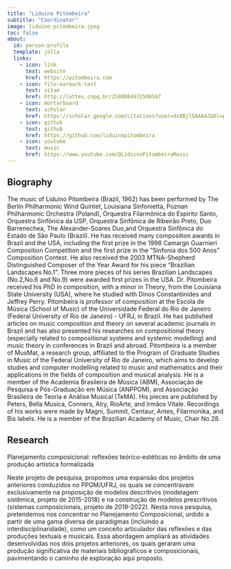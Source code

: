 ```yaml
---
title: "Liduino Pitombeira"
subtitle: "Coordinator"
image: liduino-pitombeira.jpeg
toc: false
about:
  id: person-profile
  template: jolla
  links:
    - icon: link
      text: website
      href: https://pitombeira.com
    - icon: file-earmark-text
      text: vitae
      href: http://lattes.cnpq.br/2580064972508587
    - icon: mortarboard
      text: scholar
      href: https://scholar.google.com/citations?user=dx8BjlQAAAAJ&hl=pt-BR
    - icon: github
      text: github
      href: https://github.com/liduinopitombeira
    - icon: youtube
      text: music
      href: https://www.youtube.com/@LiduinoPitombeiraMusic
---
```


:::{#person-profile}
:::

## Biography
The music of Liduino Pitombeira (Brazil, 1962) has been performed by The Berlin Philharmonic Wind Quintet, Louisiana Sinfonietta, Poznan Philharmonic Orchestra (Poland), Orquestra Filarmônica do Espírito Santo, Orquestra Sinfônica da USP, Orquestra Sinfônica de Ribeirão Preto, Duo Barrenechea, The Alexander-Soares Duo,and Orquestra Sinfônica do Estado de São Paulo (Brazil). He has received many composition awards in Brazil and the USA, including the first prize in the 1998 Camargo Guarnieri Composition Competition and the first prize in the "Sinfonia dos 500 Anos" Composition Contest. He also received the 2003 MTNA-Shepherd Distinguished Composer of the Year Award for his piece "Brazilian Landscapes No.1". Three more pieces of his series Brazilian Landscapes (No.2,No.6 and No.9) were awarded first prizes in the USA. Dr. Pitombeira received his PhD in composition, with a minor in Theory, from the Louisiana State University (USA), where he studied with Dinos Constantinides and Jeffrey Perry. Pitombeira is professor of composition at the Escola de Música (School of Music) of the Universidade Federal do Rio de Janeiro (Federal University of Rio de Janeiro) - UFRJ, in Brazil. He has published articles on music composition and theory on several academic journals in Brazil and has also presented his researches on compositional theory (especially related to compositional systems and systemic modelling) and music theory in conferences in Brazil and abroad. Pitombeira is a member of MusMat, a research group, affiliated to the Program of Graduate Studies in Music of the Federal University of Rio de Janeiro, which aims to develop studies and computer modelling related to music and mathematics and their applications in the fields of composition and musical analysis. He is a member of the Academia Brasileira de Música (ABM), Associação de Pesquisa e Pós-Graduação em Música (ANPPOM), and Associação Brasileira de Teoria e Análise Musical (TeMA). His pieces are published by Peters, Bella Musica, Conners, Alry, RioArte, and Irmãos Vitale. Recordings of his works were made by Magni, Summit, Centaur, Antes, Filarmonika, and Bis labels. He is a member of the Brazilian Academy of Music, Chair No.28.


## Research
Planejamento composicional: reflexões teórico-estéticas no âmbito de uma produção artística formalizada

Neste projeto de pesquisa, propomos uma expansão dos projetos anteriores conduzidos no PPGM/UFRJ, os quais se concentravam exclusivamente na proposição de modelos descritivos (modelagem sistêmica, projeto de 2015-2018) e na construção de modelos prescritivos (sistemas composicionais, projeto de 2019-2022). Nesta nova pesquisa, pretendemos nos concentrar no Planejamento Composicional, urdido a partir de uma gama diversa de paradigmas (incluindo a interdisciplinaridade), como um conceito articulador das reflexões e das produções textuais e musicais. Essa abordagem ampliará as atividades desenvolvidas nos dois projetos anteriores, os quais geraram uma produção significativa de materiais bibliográficos e composicionais, pavimentando o caminho de exploração aqui proposto.	
